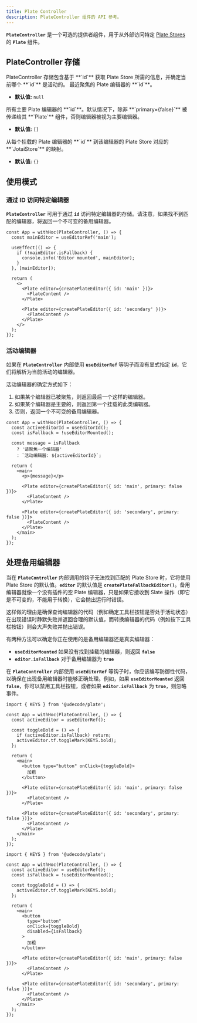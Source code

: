 ```yaml
---
title: Plate Controller
description: PlateController 组件的 API 参考。
---
```


**`PlateController`** 是一个可选的提供者组件，用于从外部访问特定 [Plate Stores](/docs/api/core/store) 的 **`Plate`** 组件。

## PlateController 存储

<API name="PlateController">
PlateController 存储包含基于 **`id`** 获取 Plate Store 所需的信息，并确定当前哪个 **`id`** 是活动的。

<APIState>
<APIItem name="activeId" type="string | null">
最近聚焦的 Plate 编辑器的 **`id`**。

- **默认值:** `null`
</APIItem>

<APIItem name="primaryEditorIds" type="string[]">
所有主要 Plate 编辑器的 **`id`**。默认情况下，除非 **`primary={false}`** 被传递给其 **`Plate`** 组件，否则编辑器被视为主要编辑器。

- **默认值:** `[]`
</APIItem>

<APIItem name="editorStores" type="Record<string, JotaiStore | null>">
从每个挂载的 Plate 编辑器的 **`id`** 到该编辑器的 Plate Store 对应的 **`JotaiStore`** 的映射。

- **默认值:** `{}`
</APIItem>
</APIState>
</API>

## 使用模式

### 通过 ID 访问特定编辑器

**`PlateController`** 可用于通过 **`id`** 访问特定编辑器的存储。请注意，如果找不到匹配的编辑器，将返回一个不可变的备用编辑器。

```tsx
const App = withHoc(PlateController, () => {
  const mainEditor = useEditorRef('main');
  
  useEffect(() => {
    if (!mainEditor.isFallback) {
      console.info('Editor mounted', mainEditor);
    }
  }, [mainEditor]);
  
  return (
    <>
      <Plate editor={createPlateEditor({ id: 'main' })}>
        <PlateContent />
      </Plate>
    
      <Plate editor={createPlateEditor({ id: 'secondary' })}>
        <PlateContent />
      </Plate>
    </>
  );
});
```

### 活动编辑器

如果在 **`PlateController`** 内部使用 **`useEditorRef`** 等钩子而没有显式指定 **`id`**，它们将解析为当前活动的编辑器。

活动编辑器的确定方式如下：

1. 如果某个编辑器已被聚焦，则返回最后一个这样的编辑器。
2. 如果某个编辑器是主要的，则返回第一个挂载的此类编辑器。
3. 否则，返回一个不可变的备用编辑器。

```tsx
const App = withHoc(PlateController, () => {
  const activeEditorId = useEditorId();
  const isFallback = !useEditorMounted();
  
  const message = isFallback
    ? '请聚焦一个编辑器'
    : `活动编辑器: ${activeEditorId}`;
  
  return (
    <main>
      <p>{message}</p>
      
      <Plate editor={createPlateEditor({ id: 'main', primary: false })}>
        <PlateContent />
      </Plate>
    
      <Plate editor={createPlateEditor({ id: 'secondary', primary: false })}>
        <PlateContent />
      </Plate>
    </main>
  );
});
```

## 处理备用编辑器

当在 **`PlateController`** 内部调用的钩子无法找到匹配的 Plate Store 时，它将使用 Plate Store 的默认值。**`editor`** 的默认值是 **`createPlateFallbackEditor()`**。备用编辑器就像一个没有插件的空 Plate 编辑器，只是如果它接收到 Slate 操作（即它是不可变的，不能用于转换），它会抛出运行时错误。

这样做的理由是确保查询编辑器的代码（例如确定工具栏按钮是否处于活动状态）在出现错误时静默失败并返回合理的默认值，而转换编辑器的代码（例如按下工具栏按钮）则会大声失败并抛出错误。

有两种方法可以确定你正在使用的是备用编辑器还是真实编辑器：

- **`useEditorMounted`** 如果没有找到挂载的编辑器，则返回 **`false`**
- **`editor.isFallback`** 对于备用编辑器为 **`true`**

在 **`PlateController`** 内部使用 **`useEditorRef`** 等钩子时，你应该编写防御性代码，以确保在出现备用编辑器时能够正确处理。例如，如果 **`useEditorMounted`** 返回 **`false`**，你可以禁用工具栏按钮，或者如果 **`editor.isFallback`** 为 **`true`**，则忽略事件。

```tsx
import { KEYS } from '@udecode/plate';

const App = withHoc(PlateController, () => {
  const activeEditor = useEditorRef();
  
  const toggleBold = () => {
    if (activeEditor.isFallback) return;
    activeEditor.tf.toggleMark(KEYS.bold);
  };
  
  return (
    <main>
      <button type="button" onClick={toggleBold}>
        加粗
      </button>
      
      <Plate editor={createPlateEditor({ id: 'main', primary: false })}>
        <PlateContent />
      </Plate>
    
      <Plate editor={createPlateEditor({ id: 'secondary', primary: false })}>
        <PlateContent />
      </Plate>
    </main>
  );
});
```

```tsx
import { KEYS } from '@udecode/plate';

const App = withHoc(PlateController, () => {
  const activeEditor = useEditorRef();
  const isFallback = !useEditorMounted();
  
  const toggleBold = () => {
    activeEditor.tf.toggleMark(KEYS.bold);
  };
  
  return (
    <main>
      <button
        type="button"
        onClick={toggleBold}
        disabled={isFallback}
      >
        加粗
      </button>
      
      <Plate editor={createPlateEditor({ id: 'main', primary: false })}>
        <PlateContent />
      </Plate>
    
      <Plate editor={createPlateEditor({ id: 'secondary', primary: false })}>
        <PlateContent />
      </Plate>
    </main>
  );
});
```